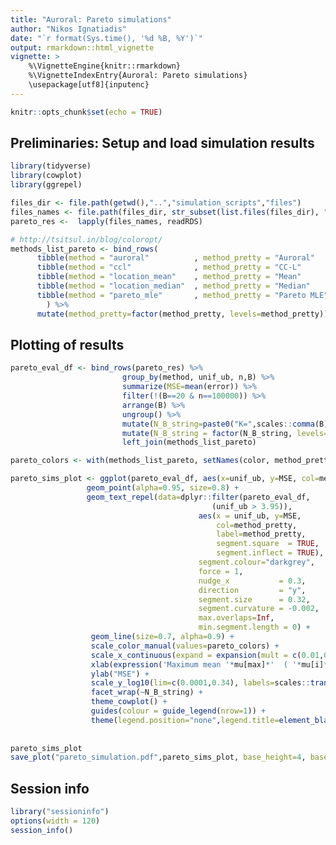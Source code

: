 ```yaml
---
title: "Auroral: Pareto simulations"
author: "Nikos Ignatiadis"
date: "`r format(Sys.time(), '%d %B, %Y')`"
output: rmarkdown::html_vignette
vignette: >
    %\VignetteEngine{knitr::rmarkdown}
    %\VignetteIndexEntry{Auroral: Pareto simulations}
    \usepackage[utf8]{inputenc}
---
```


```r
knitr::opts_chunk$set(echo = TRUE)
```

## Preliminaries: Setup and load simulation results

```r
library(tidyverse)
library(cowplot)
library(ggrepel)
```

```r
files_dir <- file.path(getwd(),"..","simulation_scripts","files")
files_names <- file.path(files_dir, str_subset(list.files(files_dir), "pareto"))
pareto_res <-  lapply(files_names, readRDS)
```

```r
# http://tsitsul.in/blog/coloropt/
methods_list_pareto <- bind_rows( 
      tibble(method = "auroral"          , method_pretty = "Auroral"    , short = "Al"   ,  color="#4053d3",  shrinkage="linear"),
      tibble(method = "ccl"              , method_pretty = "CC-L"       , short = "CC-L" ,  color="#ddb310",  shrinkage="linear"), 
      tibble(method = "location_mean"    , method_pretty = "Mean"       , short = "Mean" , color="#8c9fb7" ,  shrinkage="no shrinkage"),
      tibble(method = "location_median"  , method_pretty = "Median"     , short = "Med." ,  color="#ff9287",  shrinkage="no shrinkage"),
      tibble(method = "pareto_mle"       , method_pretty = "Pareto MLE"   , short = "MR"   , color="#00bbad" ,  shrinkage="no shrinkage")
        ) %>%
      mutate(method_pretty=factor(method_pretty, levels=method_pretty))
```

## Plotting of results

                             


```r
pareto_eval_df <- bind_rows(pareto_res) %>% 
                         group_by(method, unif_ub, n,B) %>% 
                         summarize(MSE=mean(error)) %>%
                         filter(!(B==20 & n==100000)) %>%
                         arrange(B) %>% 
                         ungroup() %>%
                         mutate(N_B_string=paste0("K=",scales::comma(B),", N=",scales::comma(n))) %>%
                         mutate(N_B_string = factor(N_B_string, levels=unique(N_B_string))) %>% 
                         left_join(methods_list_pareto)

pareto_colors <- with(methods_list_pareto, setNames(color, method_pretty))

```

```r
pareto_sims_plot <- ggplot(pareto_eval_df, aes(x=unif_ub, y=MSE, col=method_pretty, shape=method_pretty)) + 
                 geom_point(alpha=0.95, size=0.8) +
                 geom_text_repel(data=dplyr::filter(pareto_eval_df, 
                                             (unif_ub > 3.95)), 
                                          aes(x = unif_ub, y=MSE, 
                                              col=method_pretty,
                                              label=method_pretty,
                                              segment.square  = TRUE,
                                              segment.inflect = TRUE),
                                          segment.colour="darkgrey",
                                          force = 1,
                                          nudge_x           = 0.3,
                                          direction         = "y", 
                                          segment.size      = 0.32,
                                          segment.curvature = -0.002,
                                          max.overlaps=Inf,
                                          min.segment.length = 0) + 
                  geom_line(size=0.7, alpha=0.9) +
                  scale_color_manual(values=pareto_colors) + 
                  scale_x_continuous(expand = expansion(mult = c(0.01,0.27))) + 
                  xlab(expression('Maximum mean '*mu[max]*'  ( '*mu[i]*' ~ U[2, '*mu[max]*'] )')) + 
                  ylab("MSE") +
                  scale_y_log10(lim=c(0.0001,0.34), labels=scales::trans_format('log10',scales::math_format(10^.x))) +
                  facet_wrap(~N_B_string) +
                  theme_cowplot() +  
                  guides(colour = guide_legend(nrow=1)) + 
                  theme(legend.position="none",legend.title=element_blank())
  
     
pareto_sims_plot
save_plot("pareto_simulation.pdf",pareto_sims_plot, base_height=4, base_width=12)

```                          
 


## Session info
```r
library("sessioninfo")
options(width = 120)
session_info()
```